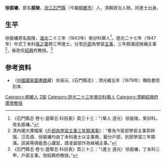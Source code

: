 '''徐振墉'''，原名'''振陵'''，[[浙江|浙江]][[石門縣_(浙江省)|石門縣]]（今屬[[桐鄉市|桐鄉市]]）人，清朝政治人物。同進士出身。

== 生平 ==
徐振墉原名振陵，[[道光|道光]]二十三年（1843年）癸卯科舉人<ref>《石門縣志·卷七·選舉志·科目表》頁三十三：“（舉人 道光）徐振陵，癸卯科，改名振墉。”</ref>，道光二十七年（1847年）中式丁未科[[張之萬|張之萬]]榜三甲進士。分至[[戶部|戶部]]為學習[[主事|主事]]，三年期滿成候補主事<ref>清內閣大庫檔案《[http://catalog.digitalarchives.tw/dacs5/System/Exhibition/Detail.jsp?OID=2571073 戶部為學習主事三年期滿事]》：“奏為今臣部學習主事郭祥瑞、汪先烺、徐振墉均由丁未科進士以主事用，籤分戶部，到部學習三年期滿。該員等俱能悉心講習，請准留部作為候補主事。”</ref>，後改任[[紹興|紹興]]府教授。<ref>《石門縣志·卷七·選舉志·科目表》頁三十三：“（進士 道光）徐振墉，丁未科三甲，戶部主事，改紹興府教授。”</ref>

== 参考资料 ==
{{reflist}}

*（[[中國國家圖書館|中國國家圖書館]]藏）余丽元.《石門縣志》. 清光緒五年（1879年）傳貽書院 刻本.

{{道光二十七年丁未科殿試金榜}}

{{Authority control}}

{{DEFAULTSORT:Xu徐}}
[[Category:桐鄉人|Category:桐鄉人]]
[[Category:徐姓|Z振]]
[[Category:道光二十三年癸卯科舉人|Category:道光二十三年癸卯科舉人]]
[[Category:清朝紹興府儒學教授|Category:清朝紹興府儒學教授]]


{{清朝人物小作品}}